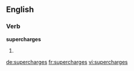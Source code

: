 ==English==

===Verb===
'''supercharges'''

# {{en-third-person singular of|supercharge}}

[[de:supercharges]]
[[fr:supercharges]]
[[vi:supercharges]]